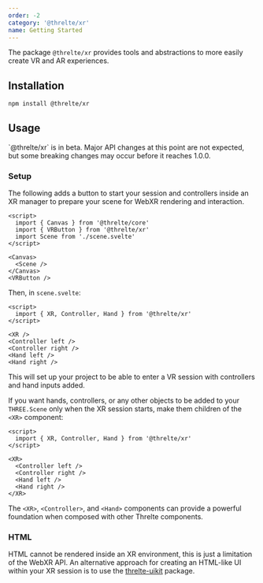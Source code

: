 ```yaml
---
order: -2
category: '@threlte/xr'
name: Getting Started
---
```


The package `@threlte/xr` provides tools and abstractions to more easily create
VR and AR experiences.

<Example path="xr/bonksaber" />

## Installation

```bash title="Terminal"
npm install @threlte/xr
```

## Usage

<Tip type="experimental">
  `@threlte/xr` is in beta. Major API changes at this point are not expected, but some breaking
  changes may occur before it reaches 1.0.0.
</Tip>

### Setup

The following adds a button to start your session and controllers inside an XR
manager to prepare your scene for WebXR rendering and interaction.

```svelte title="Scene.svelte" {3,11}+
<script>
  import { Canvas } from '@threlte/core'
  import { VRButton } from '@threlte/xr'
  import Scene from './scene.svelte'
</script>

<Canvas>
  <Scene />
</Canvas>
<VRButton />
```

Then, in `scene.svelte`:

```svelte
<script>
  import { XR, Controller, Hand } from '@threlte/xr'
</script>

<XR />
<Controller left />
<Controller right />
<Hand left />
<Hand right />
```

This will set up your project to be able to enter a VR session with controllers
and hand inputs added.

If you want hands, controllers, or any other objects to be added to your
`THREE.Scene` only when the XR session starts, make them children of the `<XR>`
component:

```svelte
<script>
  import { XR, Controller, Hand } from '@threlte/xr'
</script>

<XR>
  <Controller left />
  <Controller right />
  <Hand left />
  <Hand right />
</XR>
```

The `<XR>`, `<Controller>`, and `<Hand>` components can provide a powerful
foundation when composed with other Threlte components.

### HTML

HTML cannot be rendered inside an XR environment, this is just a limitation of
the WebXR API. An alternative approach for creating an HTML-like UI within your
XR session is to use the
[threlte-uikit](https://github.com/michealparks/threlte-uikit) package.
